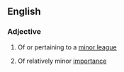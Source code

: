 ==English==

===Adjective===
{{en-adj|-|head=[[minor]]-[[league]]}}

# {{context|US|lang=en}} Of or pertaining to a [[minor league]]
# Of relatively minor [[importance]]